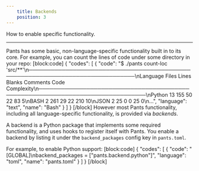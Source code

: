 ```yaml
---
    title: Backends
    position: 3
---
```


How to enable specific functionality.

---

Pants has some basic, non-language-specific functionality built in to its core. For example, you can count the lines of code under some directory in your repo:
[block:code]
{
  "codes": [
    {
      "code": "$ ./pants count-loc 'src/**'\n───────────────────────────────────────────────────────────────────────────────\nLanguage                 Files     Lines   Blanks  Comments     Code Complexity\n───────────────────────────────────────────────────────────────────────────────\nPython                      13       155       50        22       83          5\nBASH                         2       261       29        22      210         10\nJSON                         2        25        0         0       25          0\n...",
      "language": "text",
      "name": "Bash"
    }
  ]
}
[/block]
However most Pants functionality, including all language-specific functionality, is provided via _backends_.

A backend is a Python package that implements some required functionality, and uses hooks to register itself with Pants.  You enable a backend by listing it under the `backend_packages` config key in `pants.toml`.

For example, to enable Python support:
[block:code]
{
  "codes": [
    {
      "code": "[GLOBAL]\nbackend_packages = [\"pants.backend.python\"]",
      "language": "toml",
      "name": "pants.toml"
    }
  ]
}
[/block]
